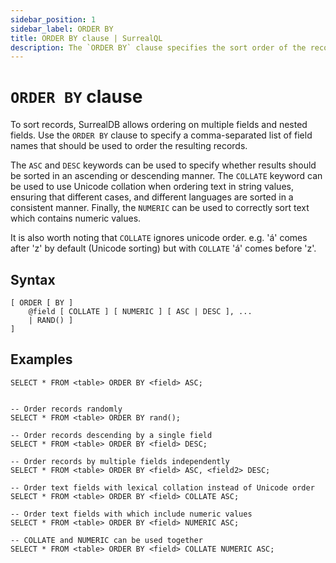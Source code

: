 ---
sidebar_position: 1
sidebar_label: ORDER BY
title: ORDER BY clause | SurrealQL
description: The `ORDER BY` clause specifies the sort order of the records in a table.
---

# `ORDER BY` clause

To sort records, SurrealDB allows ordering on multiple fields and nested fields. Use the `ORDER BY` clause to specify a comma-separated list of field names that should be used to order the resulting records. 

The `ASC` and `DESC` keywords can be used to specify whether results should be sorted in an ascending or descending manner. The `COLLATE` keyword can be used to use Unicode collation when ordering text in string values, ensuring that different cases, and different languages are sorted in a consistent manner. Finally, the `NUMERIC` can be used to correctly sort text which contains numeric values.

It is also worth noting that `COLLATE` ignores unicode order. e.g. 'á' comes after 'z' by default (Unicode sorting) but with `COLLATE` 'á' comes before 'z'.

## Syntax

```syntax title="Clause Syntax"
[ ORDER [ BY ] 
	@field [ COLLATE ] [ NUMERIC ] [ ASC | DESC ], ...
	| RAND() ]
]
```

## Examples


```surql
SELECT * FROM <table> ORDER BY <field> ASC;
```

```surql 

-- Order records randomly
SELECT * FROM <table> ORDER BY rand();

-- Order records descending by a single field
SELECT * FROM <table> ORDER BY <field> DESC;

-- Order records by multiple fields independently
SELECT * FROM <table> ORDER BY <field> ASC, <field2> DESC;

-- Order text fields with lexical collation instead of Unicode order
SELECT * FROM <table> ORDER BY <field> COLLATE ASC;

-- Order text fields with which include numeric values
SELECT * FROM <table> ORDER BY <field> NUMERIC ASC;

-- COLLATE and NUMERIC can be used together
SELECT * FROM <table> ORDER BY <field> COLLATE NUMERIC ASC;
```
